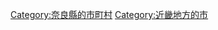 {{Commonscat|Uda, Nara}}
{{Catmore}}

{{DEFAULTSORT:Uda-shi}}
[[Category:奈良縣的市町村|Category:奈良縣的市町村]]
[[Category:近畿地方的市|Category:近畿地方的市]]